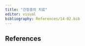 ```yaml
---
title: "긴장증의 치료"
editor: visual
bibliography: References/14-02.bib
---
```




## References {.unnumbered}